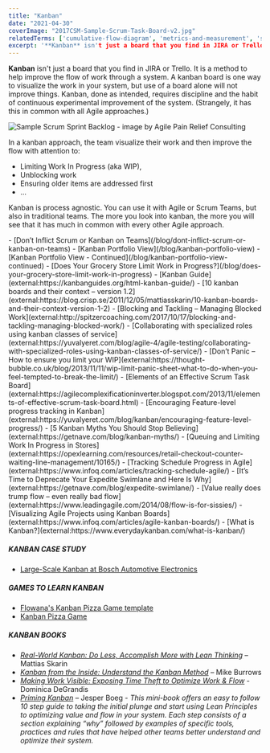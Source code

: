 ```yaml
---
title: "Kanban"
date: "2021-04-30"
coverImage: "2017CSM-Sample-Scrum-Task-Board-v2.jpg"
relatedTerms: ['cumulative-flow-diagram', 'metrics-and-measurement', 'scrum-vs-kanban', 'work-in-progress']
excerpt: '**Kanban** isn't just a board that you find in JIRA or Trello. It is a method to help'
---
```


**Kanban** isn't just a board that you find in JIRA or Trello. It is a method to help improve the flow of work through a system. A kanban board is one way to visualize the work in your system, but use of a board alone will not improve things. Kanban, done as intended, requires discipline and the habit of continuous experimental improvement of the system. (Strangely, it has this in common with all Agile approaches.)

![Sample Scrum Sprint Backlog - image by Agile Pain Relief Consulting](src/content/glossary/kanban/images/2017CSM-Sample-Scrum-Task-Board-v2-262x300.jpg)

In a kanban approach, the team visualize their work and then improve the flow with attention to:

- Limiting Work In Progress (aka WIP),
- Unblocking work
- Ensuring older items are addressed first
- ...

Kanban is process agnostic. You can use it with Agile or Scrum Teams, but also in traditional teams. The more you look into kanban, the more you will see that it has much in common with every other Agile approach.

<LinkList heading = "Agile Pain Relief Blog Entries">
- [Don’t Inflict Scrum or Kanban on Teams](/blog/dont-inflict-scrum-or-kanban-on-teams)
- [Kanban Portfolio View](/blog/kanban-portfolio-view)
- [Kanban Portfolio View - Continued](/blog/kanban-portfolio-view-continued)
- [Does Your Grocery Store Limit Work in Progress?](/blog/does-your-grocery-store-limit-work-in-progress)
</LinkList>

<HighlightBox heading="Resource Links" variant="resourceLinks">
- [Kanban Guide](external:https://kanbanguides.org/html-kanban-guide/)
- [10 kanban boards and their context – version 1.2](external:https://blog.crisp.se/2011/12/05/mattiasskarin/10-kanban-boards-and-their-context-version-1-2)
- [Blocking and Tackling – Managing Blocked Work](external:http://spitzercoaching.com/2017/10/17/blocking-and-tackling-managing-blocked-work/)
- [Collaborating with specialized roles using kanban classes of service](external:https://yuvalyeret.com/blog/agile-4/agile-testing/collaborating-with-specialized-roles-using-kanban-classes-of-service/)
- [Don’t Panic – How to ensure you limit your WIP](external:https://thought-bubble.co.uk/blog/2013/11/11/wip-limit-panic-sheet-what-to-do-when-you-feel-tempted-to-break-the-limit/)
- [Elements of an Effective Scrum Task Board](external:https://agilecomplexificationinverter.blogspot.com/2013/11/elements-of-effective-scrum-task-board.html)
- [Encouraging Feature-level progress tracking in Kanban](external:https://yuvalyeret.com/blog/kanban/encouraging-feature-level-progress/)
- [5 Kanban Myths You Should Stop Believing](external:https://getnave.com/blog/kanban-myths/)
- [Queuing and Limiting Work In Progress in Stores](external:https://opexlearning.com/resources/retail-checkout-counter-waiting-line-management/10165/)
- [Tracking Schedule Progress in Agile](external:https://www.infoq.com/articles/tracking-schedule-agile/)
- [It’s Time to Deprecate Your Expedite Swimlane and Here Is Why](external:https://getnave.com/blog/expedite-swimlane/)
- [Value really does trump flow – even really bad flow](external:https://www.leadingagile.com/2014/08/flow-is-for-sissies/)
- [Visualizing Agile Projects using Kanban Boards](external:https://www.infoq.com/articles/agile-kanban-boards/)
- [What is Kanban?](external:https://www.everydaykanban.com/what-is-kanban/)

##### KANBAN CASE STUDY

- [Large-Scale Kanban at Bosch Automotive Electronics](external:https://www.leanability.com/de/blog/2017/06/kanban-im-grossen-interview-mit-bosch-automotive-electronics/)

##### GAMES TO LEARN KANBAN

- [Flowana's Kanban Pizza Game template](external:https://miro.com/miroverse/kanban-pizza-game/)
- [Kanban Pizza Game](external:https://www.agile42.com/en/agile-teams/kanban-pizza-game)

##### KANBAN BOOKS

- [_Real-World Kanban: Do Less, Accomplish More with Lean Thinking_](external:https://www.amazon.com/Real-World-Kanban-Less-Accomplish-Thinking/dp/1680500775/&tag=notesfromatoo-20) – Mattias Skarin
- _[Kanban from the Inside: Understand the Kanban Method](external:https://www.amazon.com/Kanban-Inside-Understand-connect-introduce/dp/0985305193/&tag=notesfromatoo-20)_ – Mike Burrows
- [_Making Work Visible: Exposing Time Theft to Optimize Work & Flow_](external:https://www.amazon.ca/gp/product/B076BYZ6VN/&tag=notesfromatoo-20) - Dominica DeGrandis
- _[Priming Kanban](external:https://www.infoq.com/minibooks/priming-kanban-jesper-boeg/)_ – Jesper Boeg - _This mini-book offers an easy to follow 10 step guide to taking the initial plunge and start using Lean Principles to optimizing value and flow in your system. Each step consists of a section explaining “why” followed by examples of specific tools, practices and rules that have helped other teams better understand and optimize their system._
</HighlightBox>
